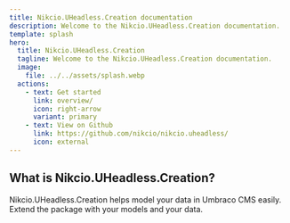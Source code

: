 ```yaml
---
title: Nikcio.UHeadless.Creation documentation
description: Welcome to the Nikcio.UHeadless.Creation documentation.
template: splash
hero:
  title: Nikcio.UHeadless.Creation
  tagline: Welcome to the Nikcio.UHeadless.Creation documentation.
  image:
    file: ../../assets/splash.webp
  actions:
    - text: Get started
      link: overview/
      icon: right-arrow
      variant: primary
    - text: View on Github
      link: https://github.com/nikcio/nikcio.uheadless/
      icon: external
---
```



## What is Nikcio.UHeadless.Creation?

<CardGrid stagger>
  <Card title="Model Umbraco CMS" icon="laptop">
    Nikcio.UHeadless.Creation helps model your data in Umbraco CMS easily.
  </Card>
  <Card title="Extendable" icon="rocket">
    Extend the package with your models and your data.
  </Card>
</CardGrid>
